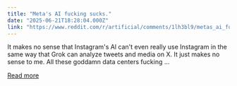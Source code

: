 ```yaml
---
title: "Meta's AI fucking sucks."
date: "2025-06-21T18:28:04.000Z"
link: "https://www.reddit.com/r/artificial/comments/1lh3bl9/metas_ai_fucking_sucks/"
---
```


It makes no sense that Instagram's Al can't even really use Instagram in the same way that Grok can analyze tweets and media on X. It just makes no sense to me. All these goddamn data centers fucking ...

[Read more](https://www.reddit.com/r/artificial/comments/1lh3bl9/metas_ai_fucking_sucks/)
